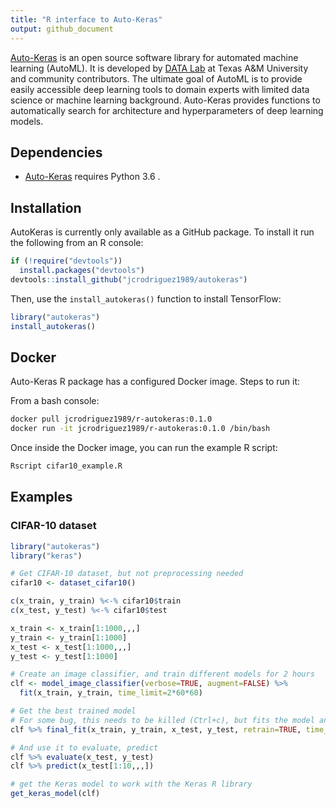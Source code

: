 ```yaml
---
title: "R interface to Auto-Keras"
output: github_document
---
```


[Auto-Keras](https://autokeras.com/) is an open source software library for 
automated machine learning (AutoML). It is developed by
[DATA Lab](http://faculty.cs.tamu.edu/xiahu/index.html) at Texas A&M
University and community contributors. The ultimate goal of AutoML is to
provide easily accessible deep learning tools to domain experts with limited
data science or machine learning background. Auto-Keras provides functions
to automatically search for architecture and hyperparameters of deep
learning models.

## Dependencies

* [Auto-Keras](https://autokeras.com/) requires Python 3.6 .

## Installation

AutoKeras is currently only available as a GitHub package.
To install it run the following from an R console:

```r
if (!require("devtools"))
  install.packages("devtools")
devtools::install_github("jcrodriguez1989/autokeras")
```

Then, use the `install_autokeras()` function to install TensorFlow:

```r
library("autokeras")
install_autokeras()
```

## Docker

Auto-Keras R package has a configured Docker image.
Steps to run it:

From a bash console:

```bash
docker pull jcrodriguez1989/r-autokeras:0.1.0
docker run -it jcrodriguez1989/r-autokeras:0.1.0 /bin/bash
```

Once inside the Docker image, you can run the example R script:

```bash
Rscript cifar10_example.R
```

## Examples

### CIFAR-10 dataset

```r
library("autokeras")
library("keras")

# Get CIFAR-10 dataset, but not preprocessing needed
cifar10 <- dataset_cifar10()

c(x_train, y_train) %<-% cifar10$train
c(x_test, y_test) %<-% cifar10$test
```

```r
x_train <- x_train[1:1000,,,]
y_train <- y_train[1:1000]
x_test <- x_test[1:1000,,,]
y_test <- y_test[1:1000]
```

```r
# Create an image classifier, and train different models for 2 hours
clf <- model_image_classifier(verbose=TRUE, augment=FALSE) %>% 
  fit(x_train, y_train, time_limit=2*60*60)
```

```r
# Get the best trained model
# For some bug, this needs to be killed (Ctrl+c), but fits the model anyways
clf %>% final_fit(x_train, y_train, x_test, y_test, retrain=TRUE, time_limit=30)
```

```r
# And use it to evaluate, predict
clf %>% evaluate(x_test, y_test)
clf %>% predict(x_test[1:10,,,])

# get the Keras model to work with the Keras R library
get_keras_model(clf)
```

